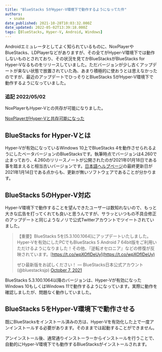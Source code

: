```yaml
---
title: "BlueStacks 5がHyper-V環境下で動作するようになってた件"
authors:
  - snake
date_published: 2021-10-28T10:03:32.000Z
date_updated: 2022-05-02T13:39:18.000Z
tags: [BlueStacks, Hyper-V, Android, Windows]
---
```


Androidエミュレータとしてよく知られているものに、NoxPlayerやBlueStacks、LDPlayerなどがありますが、その全てがHyper-V環境下では動作しないものとされており、その状況を見てかBlueStacksがBlueStacks for Hyper-Vなるものをリリースしていました。ただバージョンが少し古くアップデートが来ない状態で放置されていた為、あまり積極的に使おうとは思えなかったのですが、最近のアップデートでひっそりとBlueStacks 5がHyper-V環境下で動作するようになっていました。

### 追記 2022/05/02

NoxPlayerもHyper-Vとの共存が可能になりました。

[NoxPlayerがHyper-Vと共存可能になった](/blog/2022/05/02/noxplayer-can-now-coexist-with-hyper-v)

## BlueStacks for Hyper-Vとは

Hyper-Vが有効になっているWindows 10上でBlueStacks 4を動作させられるようにしたベータバージョンのBlueStacksです。執筆時点でバージョンは4.260で止まっており、4.260のリリースノートが公開されたのが2021年01月18日である事を踏まえると相当古いバージョンです。[日本語ヘルプページ](https://support.bluestacks.com/hc/ja/articles/360041390952-BlueStacks-Hyper-V%E7%89%88%E3%82%92%E5%88%A9%E7%94%A8%E3%81%99%E3%82%8B%E6%96%B9%E6%B3%95)の最終更新日が2021年1月14日である点からも、更新が無いソフトウェアであることが分かります。

## BlueStacks 5のHyper-V対応

Hyper-V環境下で動作することを望んできたユーザーは数知れないので、もっと大きな広告を打ってくれても良いと思うんですが、サラッといつもの不具合修正のアップデートと同じようなノリで公式Twitterアカウントでツイートされていました。

> 【重要】BlueStacks 5を[5.3.100.1064]にアップデートいたしました。Hyper-Vを有効にしたPCでもBlueStacks 5 Android 7 64bit版をご利用いただけるようになりました！その他、『逆転オセロニア』などの修復が反映されています。[https://t.co/wpXOfIDeUy](https://t.co/wpXOfIDeUy)
> 
> ぜひ最新版をお試しください！
> &mdash; BlueStacks日本公式アカウント (@bluestacksjp) [October 7, 2021](https://twitter.com/bluestacksjp/status/1446013669301633024?ref_src=twsrc%5Etfw)

BlueStacks 5.3.100.1064以降のバージョンは、Hyper-Vが有効になったWindows 10もしくはWindows 11で動作するようになっています。実際に動作を確認しましたが、問題なく動作していました。

## BlueStacks 5をHyper-V環境下で動作させる

既にBlueStacksをインストール済みの方は、Hyper-Vを有効化した上で一度アンインストールする必要があります。そのままでは起動することができません。

アンインストール後、通常通りインストーラーからインストールを行うことで、自動的にHyper-V環境下でも動作するBlueStacksがインストールされます。
